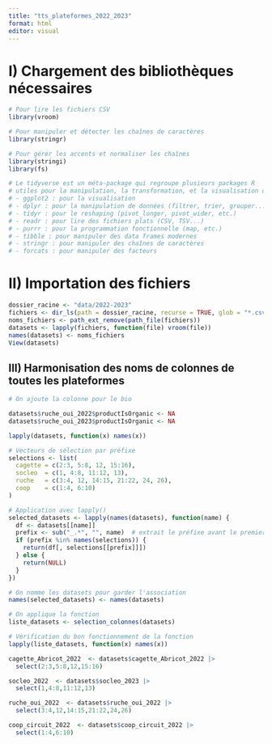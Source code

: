```yaml
---
title: "tts_plateformes_2022_2023"
format: html
editor: visual
---
```


# I) Chargement des bibliothèques nécessaires

```r

# Pour lire les fichiers CSV
library(vroom)

# Pour manipuler et détecter les chaînes de caractères
library(stringr)

# Pour gérer les accents et normaliser les chaînes
library(stringi)
library(fs)

# Le tidyverse est un méta-package qui regroupe plusieurs packages R
# utiles pour la manipulation, la transformation, et la visualisation de données :
# - ggplot2 : pour la visualisation
# - dplyr : pour la manipulation de données (filtrer, trier, grouper...)
# - tidyr : pour le reshaping (pivot_longer, pivot_wider, etc.)
# - readr : pour lire des fichiers plats (CSV, TSV...)
# - purrr : pour la programmation fonctionnelle (map, etc.)
# - tibble : pour manipuler des data frames modernes
# - stringr : pour manipuler des chaînes de caractères
# - forcats : pour manipuler des facteurs

```

# II) Importation des fichiers

```r
dossier_racine <- "data/2022-2023"
fichiers <- dir_ls(path = dossier_racine, recurse = TRUE, glob = "*.csv")
noms_fichiers <- path_ext_remove(path_file(fichiers))
datasets <- lapply(fichiers, function(file) vroom(file))
names(datasets) <- noms_fichiers
View(datasets)
```


## III) Harmonisation des noms de colonnes de toutes les plateformes


```r
# On ajoute la colonne pour le bio 

datasets$ruche_oui_2022$productIsOrganic <- NA
datasets$ruche_oui_2023$productIsOrganic <- NA
```


```r
lapply(datasets, function(x) names(x))
```


```r
# Vecteurs de sélection par préfixe
selections <- list(
  cagette = c(2:3, 5:8, 12, 15:16),
  socleo  = c(1, 4:8, 11:12, 13),
  ruche   = c(3:4, 12, 14:15, 21:22, 24, 26),
  coop    = c(1:4, 6:10)
)

# Application avec lapply()
selected_datasets <- lapply(names(datasets), function(name) {
  df <- datasets[[name]]
  prefix <- sub("_.*", "", name)  # extrait le préfixe avant le premier "_"
  if (prefix %in% names(selections)) {
    return(df[, selections[[prefix]]])
  } else {
    return(NULL)  
  }
})

# On nomme les datasets pour garder l'association
names(selected_datasets) <- names(datasets)

```


```r

# On applique la fonction 
liste_datasets <- selection_colonnes(datasets)
```


```r

# Vérification du bon fonctionnement de la fonction
lapply(liste_datasets, function(x) names(x))
```


```r

cagette_Abricot_2022  <- datasets$cagette_Abricot_2022 |> 
  select(2:3,5:8,12,15:16)

socleo_2022  <- datasets$socleo_2023 |> 
  select(1,4:8,11:12,13)

ruche_oui_2022  <- datasets$ruche_oui_2022 |> 
  select(3:4,12,14:15,21:22,24,26)

coop_circuit_2022  <- datasets$coop_circuit_2022 |> 
  select(1:4,6:10)
```
